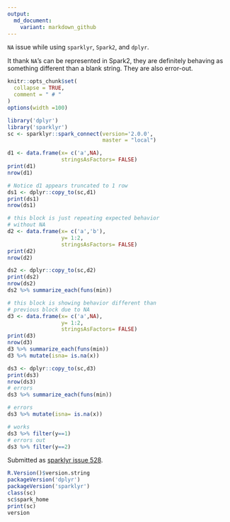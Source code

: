```yaml
---
output:
  md_document:
    variant: markdown_github
---
```


`NA` issue while using `sparklyr`, `Spark2`, and `dplyr`.

It thank `NA`'s can be represented in Spark2, they are definitely behaving
as something different than a blank string.  They are also error-out.

<!-- Generated from .Rmd. Please edit that file -->

```r
knitr::opts_chunk$set(
  collapse = TRUE,
  comment = " # "
)
options(width =100)
```

```r
library('dplyr')
library('sparklyr')
sc <- sparklyr::spark_connect(version='2.0.0', 
                              master = "local")
```

```r
d1 <- data.frame(x= c('a',NA), 
                 stringsAsFactors= FALSE)
print(d1)
nrow(d1)

# Notice d1 appears truncated to 1 row
ds1 <- dplyr::copy_to(sc,d1)
print(ds1)
nrow(ds1)
```

```r
# this block is just repeating expected behavior
# without NA
d2 <- data.frame(x= c('a','b'),
                 y= 1:2,
                 stringsAsFactors= FALSE)
print(d2)
nrow(d2)

ds2 <- dplyr::copy_to(sc,d2)
print(ds2)
nrow(ds2)
ds2 %>% summarize_each(funs(min))
```

```r
# this block is showing behavior different than
# previous block due to NA
d3 <- data.frame(x= c('a',NA),
                 y= 1:2,
                 stringsAsFactors= FALSE)
print(d3)
nrow(d3)
d3 %>% summarize_each(funs(min))
d3 %>% mutate(isna= is.na(x))

ds3 <- dplyr::copy_to(sc,d3)
print(ds3)
nrow(ds3)
# errors
ds3 %>% summarize_each(funs(min))
```


```r
# errors
ds3 %>% mutate(isna= is.na(x))
```

```r
# works
ds3 %>% filter(y==1)
# errors out
ds3 %>% filter(y==2)
```

Submitted as [sparklyr issue 528](https://github.com/rstudio/sparklyr/issues/528).

```r
R.Version()$version.string
packageVersion('dplyr')
packageVersion('sparklyr')
class(sc)
sc$spark_home
print(sc)
version
```


